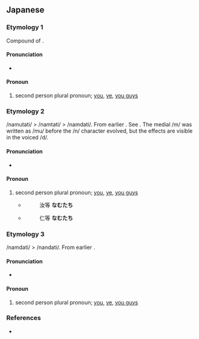 ==Japanese==
{{ja-kanjitab}}

===Etymology 1===
Compound of {{compound|汝|tr1=namu|t1=you|達|tr2=tachi|pos2=plural suffix|lang=ja}}.

====Pronunciation====
* {{IPA|[namutatɕi]|lang=ja}}

====Pronoun====
{{ja-pos|pronoun|なむたち}}

# second person plural pronoun; [[you]], [[ye]], [[you guys]]

===Etymology 2===
/namutati/ > /namtati/ > /namdati/. From earlier {{m|ja|汝達|tr=namutachi}}. See {{m|ja|汝達|tr=nandachi}}. The medial /m/ was written as /mu/ before the /n/ character evolved, but the effects are visible in the voiced /d/.

====Pronunciation====
* {{IPA|[namdatɕi]|lang=ja}}

====Pronoun====
{{ja-pos|pronoun|なむだち}}

# second person plural pronoun; [[you]], [[ye]], [[you guys]]
#* {{RQ:Konkōmyō Saishōōkyō Ongi|6 (back)}}
#*: 汝等 '''なむたち'''
#* {{RQ:Konkōmyō Saishōōkyō Ongi|10 (front)}}
#*: 仁等 '''なむたち'''

===Etymology 3===
/namdati/ > /nandati/. From earlier {{m|ja|汝達|tr=namdachi}}.

====Pronunciation====
* {{IPA|[nandatɕi]|lang=ja}}

====Pronoun====
{{ja-pos|pronoun|なんだち}}

# second person plural pronoun; [[you]], [[ye]], [[you guys]]

===References===
* {{R:Konkōmyō Saishōōkyō Ongi}}